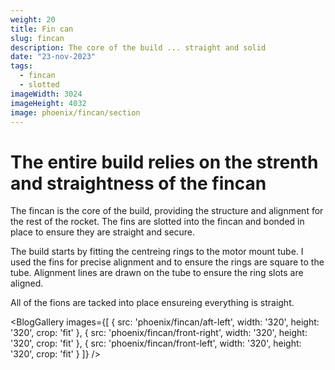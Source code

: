 ```yaml
---
weight: 20 
title: Fin can
slug: fincan
description: The core of the build ... straight and solid
date: "23-nov-2023"
tags:
  - fincan
  - slotted
imageWidth: 3024
imageHeight: 4032
image: phoenix/fincan/section
---
```

# The entire build relies on the strenth and straightness of the fincan

The fincan is the core of the build, providing the structure and alignment for the rest of the 
rocket. The fins are slotted into the fincan and bonded in place to ensure they are straight and secure.

The build starts by fitting the centreing rings to the motor mount tube. I used the fins for precise alignment
and to ensure the rings are square to the tube. Alignment lines are drawn on the tube to ensure the ring
slots are aligned.

<BlogImage
  src='phoenix/fincan/core'
  alt='fincan front'
  width='2240'
  height='3983'
/>

All of the fions are tacked into place ensureing everything is straight.

<BlogGallery
  images={[
    {
      src: 'phoenix/fincan/aft-left',
      width: '320',
      height: '320',
      crop: 'fit'
    },
    {
      src: 'phoenix/fincan/front-right',
      width: '320',
      height: '320',
      crop: 'fit'
    },
    {
      src: 'phoenix/fincan/front-left',
      width: '320',
      height: '320',
      crop: 'fit'
    }
  ]}
/>

